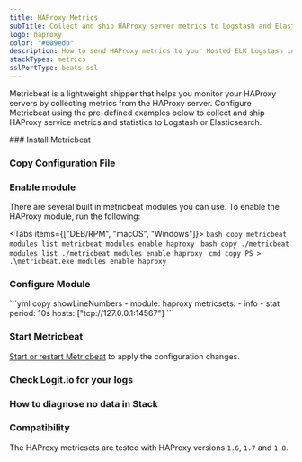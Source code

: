 ```yaml
---
title: HAProxy Metrics
subTitle: Collect and ship HAProxy server metrics to Logstash and Elasticsearch
logo: haproxy
color: "#009edb"
description: How to send HAProxy metrics to your Hosted ELK Logstash instance. Configure Metricbeat to send HAProxy server metrics to Logstash or Elasticsearch. 
stackTypes: metrics
sslPortType: beats-ssl
---
```


Metricbeat is a lightweight shipper that helps you monitor your HAProxy servers 
by collecting metrics from the HAProxy server. Configure Metricbeat using the 
pre-defined examples below to collect and ship HAProxy service metrics 
and statistics to Logstash or Elasticsearch.

<Steps>
  ### Install Metricbeat

  <InstallBeat beatname="metricbeat" />

  ### Copy Configuration File

  <MetricbeatOutput />

  ### Enable module

  There are several built in metricbeat modules you can use. To enable the HAProxy module, run the following:

  <Tabs items={["DEB/RPM", "macOS", "Windows"]}>
    <Tab>
      ```bash copy
      metricbeat modules list
      metricbeat modules enable haproxy
      ```
    </Tab>
    <Tab>
      ```bash copy
      ./metricbeat modules list
      ./metricbeat modules enable haproxy
      ```
    </Tab>
    <Tab>
      ```cmd copy
      PS > .\metricbeat.exe modules enable haproxy
      ```
    </Tab>
  </Tabs>

  ### Configure Module
  
  <ConfigureMetricbeatModule module="haproxy">
    ```yml copy showLineNumbers
    - module: haproxy
      metricsets:
        - info
        - stat
      period: 10s
      hosts: ["tcp://127.0.0.1:14567"]
    ```
  </ConfigureMetricbeatModule>

  ### Start Metricbeat

  [Start or restart Metricbeat](https://www.elastic.co/guide/en/beats/metricbeat/master/metricbeat-starting.html) 
  to apply the configuration changes.

  ### Check Logit.io for your logs

  <LaunchStack utmMedium="logs" utmCampaign="haproxy_metricbeat" source="metrics_haproxy" />

  ### How to diagnose no data in Stack

  <DiagnoseNoData />

  ### Compatibility

  The HAProxy metricsets are tested with HAProxy versions `1.6`, `1.7` and `1.8`.

</Steps>